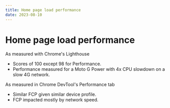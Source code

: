 ```yaml
---
title: Home page load performance
date: 2023-08-10
---
```


# Home page load performance

As measured with Chrome's Lighthouse

- Scores of 100 except 98 for Performance.
- Performance measured for a Moto G Power with 4x CPU slowdown on a slow 4G network.

As measured in Chrome DevTool's Performance tab

- Similar FCP given similar device profile.
- FCP impacted mostly by network speed.

